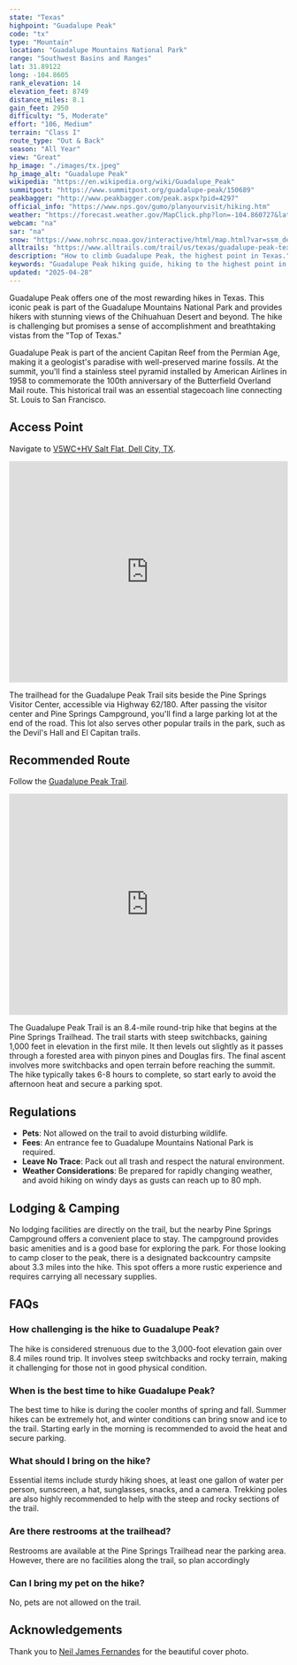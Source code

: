 ```yaml
---
state: "Texas"
highpoint: "Guadalupe Peak"
code: "tx"
type: "Mountain"
location: "Guadalupe Mountains National Park"
range: "Southwest Basins and Ranges"
lat: 31.89122
long: -104.8605
rank_elevation: 14
elevation_feet: 8749
distance_miles: 8.1
gain_feet: 2950
difficulty: "5, Moderate"
effort: "106, Medium"
terrain: "Class I"
route_type: "Out & Back"
season: "All Year"
view: "Great"
hp_image: "./images/tx.jpeg"
hp_image_alt: "Guadalupe Peak"
wikipedia: "https://en.wikipedia.org/wiki/Guadalupe_Peak"
summitpost: "https://www.summitpost.org/guadalupe-peak/150689"
peakbagger: "http://www.peakbagger.com/peak.aspx?pid=4297"
official_info: "https://www.nps.gov/gumo/planyourvisit/hiking.htm"
weather: "https://forecast.weather.gov/MapClick.php?lon=-104.860727&lat=31.891483"
webcam: "na"
sar: "na"
snow: "https://www.nohrsc.noaa.gov/interactive/html/map.html?var=ssm_depth&min_x=-104.945630425594&min_y=31.7914833068848&max_x=-104.77582038007&max_y=31.9914833068848&bgvar=dem&shdvar=shading&title=0&width=800&height=450&font=0&lbl=m&palette=0&h_o=0&metric=0&lp=0&no_header=0&snap=1&o7=1&o9=1&o11=1&o13=1"
alltrails: "https://www.alltrails.com/trail/us/texas/guadalupe-peak-texas-highpoint-trail"
description: "How to climb Guadalupe Peak, the highest point in Texas."
keywords: "Guadalupe Peak hiking guide, hiking to the highest point in Texas, Guadalupe Mountains National Park trails, Guadalupe Peak trail information"
updated: "2025-04-28"
---
```


Guadalupe Peak offers one of the most rewarding hikes in Texas. This iconic peak is part of the Guadalupe Mountains National Park and provides hikers with stunning views of the Chihuahuan Desert and beyond. The hike is challenging but promises a sense of accomplishment and breathtaking vistas from the "Top of Texas."

Guadalupe Peak is part of the ancient Capitan Reef from the Permian Age, making it a geologist's paradise with well-preserved marine fossils. At the summit, you'll find a stainless steel pyramid installed by American Airlines in 1958 to commemorate the 100th anniversary of the Butterfield Overland Mail route. This historical trail was an essential stagecoach line connecting St. Louis to San Francisco.

## Access Point
Navigate to <a target="_blank" href="https://maps.app.goo.gl/e2MzywC29Wc3zsWQ7">V5WC+HV Salt Flat, Dell City, TX</a>.

<iframe src="https://www.google.com/maps/embed?pb=!1m18!1m12!1m3!1d1399.751917212071!2d-104.82755131817386!3d31.896205741271707!2m3!1f0!2f0!3f0!3m2!1i1024!2i768!4f13.1!3m3!1m2!1s0x86e41771f67638e5%3A0xfdf8d24205eb3af6!2sPine%20Springs%20Trailhead!5e0!3m2!1sen!2sus!4v1721449067821!5m2!1sen!2sus" width="100%" height="400" style="border:0;" allowfullscreen="" loading="lazy" referrerpolicy="no-referrer-when-downgrade"></iframe>

The trailhead for the Guadalupe Peak Trail sits beside the Pine Springs Visitor Center, accessible via Highway 62/180. After passing the visitor center and Pine Springs Campground, you'll find a large parking lot at the end of the road. This lot also serves other popular trails in the park, such as the Devil's Hall and El Capitan trails.

## Recommended Route
Follow the <a target="_blank" href="https://www.alltrails.com/trail/us/texas/guadalupe-peak-texas-highpoint-trail">Guadalupe Peak Trail</a>.

<iframe class="alltrails" src="https://www.alltrails.com/widget/trail/us/texas/guadalupe-peak-texas-highpoint-trail?scrollZoom=false&elevationDiagram=false&u=i&sh=cmpl5n" width="100%" height="400" frameborder="0" scrolling="no" marginheight="0" marginwidth="0" title="AllTrails: Trail Guides and Maps for Hiking, Camping, and Running"></iframe>

The Guadalupe Peak Trail is an 8.4-mile round-trip hike that begins at the Pine Springs Trailhead. The trail starts with steep switchbacks, gaining 1,000 feet in elevation in the first mile. It then levels out slightly as it passes through a forested area with pinyon pines and Douglas firs. The final ascent involves more switchbacks and open terrain before reaching the summit. The hike typically takes 6-8 hours to complete, so start early to avoid the afternoon heat and secure a parking spot.

## Regulations
- **Pets**: Not allowed on the trail to avoid disturbing wildlife.
- **Fees**: An entrance fee to Guadalupe Mountains National Park is required.
- **Leave No Trace**: Pack out all trash and respect the natural environment.
- **Weather Considerations**: Be prepared for rapidly changing weather, and avoid hiking on windy days as gusts can reach up to 80 mph.

## Lodging & Camping
No lodging facilities are directly on the trail, but the nearby Pine Springs Campground offers a convenient place to stay. The campground provides basic amenities and is a good base for exploring the park. For those looking to camp closer to the peak, there is a designated backcountry campsite about 3.3 miles into the hike. This spot offers a more rustic experience and requires carrying all necessary supplies.

## FAQs

### How challenging is the hike to Guadalupe Peak?
The hike is considered strenuous due to the 3,000-foot elevation gain over 8.4 miles round trip. It involves steep switchbacks and rocky terrain, making it challenging for those not in good physical condition.

### When is the best time to hike Guadalupe Peak?
The best time to hike is during the cooler months of spring and fall. Summer hikes can be extremely hot, and winter conditions can bring snow and ice to the trail. Starting early in the morning is recommended to avoid the heat and secure parking.

### What should I bring on the hike?
Essential items include sturdy hiking shoes, at least one gallon of water per person, sunscreen, a hat, sunglasses, snacks, and a camera. Trekking poles are also highly recommended to help with the steep and rocky sections of the trail.

### Are there restrooms at the trailhead?
Restrooms are available at the Pine Springs Trailhead near the parking area. However, there are no facilities along the trail, so plan accordingly

### Can I bring my pet on the hike?
No, pets are not allowed on the trail.

## Acknowledgements
Thank you to [Neil James Fernandes](https://twitter.com/NJF_PediRad) for the beautiful cover photo.
